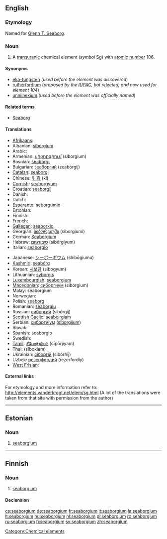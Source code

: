 {{see|Seaborgium}}
==English==
{{elements|Sg|dubnium|Db|bohrium|Bh}}

===Etymology===
Named for [[w:Glenn T. Seaborg|Glenn T. Seaborg]].

===Noun===
{{en-noun|-}}
{{wikipedia}}

# A [[transuranic]] chemical element (''symbol'' Sg) with [[atomic number]] 106.

====Synonyms====
* [[eka-tungsten]] (''used before the element was discovered'')
* [[rutherfordium]] (''proposed by the [[w:IUPAC|IUPAC]], but rejected, and now used for element 104'')
* [[unnilhexium]] (''used before the element was officially named'')

====Related terms====
* [[w:Glenn T. Seaborg|Seaborg]]

====Translations====
{{trans-top|chemical element with atomic number 106}}
* [[Afrikaans]]: {{t|af|seaborgium}}
* Albanian: [[siborgium]]
* Arabic: {{t|sc=Arab|سيبورجيوم|tr=sibórgiyum|m}}
* Armenian: [[սիբորգիում]] (siborgium)
* Bosnian: [[seaborgij]]
* Bulgarian: [[зеаборгий]] (zeabórgij) {{m}}
* [[Catalan]]: [[seaborgi]]
* Chinese: [[钅喜]] (xǐ)
* [[Cornish]]: [[seaborgyum]]
* Croatian: [[seaborgij]]
* Danish: {{t|da|seaborgium}}
* Dutch: {{t|nl|seaborgium|n}}
* Esperanto: [[seborgumio]]
* Estonian: {{t|et|seaborgium}}
* Finnish: {{t|fi|seaborgium}}
* French: {{t|fr|seaborgium|m}}
* [[Gallegan]]: [[seaborxio]]
* Georgian: [[სიბორგიუმი]] (siborgiumi)
* German: [[Seaborgium]] {{n}}
* Hebrew: [[סיבורגיום]] (sibórgiyum)
* Italian: [[seaborgio]] {{m}}
{{trans-mid}}
* Japanese: [[シーボーギウム]] (shibōgiumu)
* [[Kashmiri]]: [[seabórg]]
* Korean: [[시보귬]] (sibogyum)
* Lithuanian: [[syborgis]]
* [[Luxembourgish]]: [[seaborgium]]
* [[Macedonian]]: [[сиборгиум]] (sibórgium) {{m}}
* Malay: seaborgium
* Norwegian: {{t|no|seaborgium}}
* Polish: [[seaborg]] {{m}}
* Romanian: [[seaborgiu]] {{n}}
* Russian: [[сиборгий]] (sibórgij) {{m}}
* [[Scottish Gaelic]]: [[seaboirgiam]]
* Serbian: [[сиборгиjум]] ([[siborgijum]]) {{m}}
* Slovak: {{t|sk|seaborgium}}
* Spanish: [[seaborgio]] {{m}}
* Swedish: {{t|sv|seaborgium}}
* [[Tamil]]: [[சீபோர்ஜியம்]] (cīpōrjiyam)
* Thai: {{Thai|[[ชีบอรเกียม]]}} (sībokiam)
* Ukrainian: [[сiборгiй]] (sibórhij) {{m}}
* Uzbek: [[резерфордий]] (rezerfordiy)
* [[West Frisian]]: {{t|fy|seaborgium}}
{{trans-bottom}}

====External links====
For etymology and more information refer to:
http://elements.vanderkrogt.net/elem/sg.html
(A lot of the translations were taken from that site with permission from the author)

[[Category:Chemical elements]]

----

==Estonian==

===Noun===
{{infl|et|noun}}

# {{element|lang=et}} [[#English|seaborgium]]

----

==Finnish==
{{wikipedia|lang=fi}}

===Noun===
{{infl|fi|noun}}

# {{element|lang=fi}} [[#English|seaborgium]]

====Declension====
{{fi-decl-tuoli|seaborgium|np=1}}

[[cs:seaborgium]]
[[de:seaborgium]]
[[fr:seaborgium]]
[[it:seaborgium]]
[[la:seaborgium]]
[[lt:seaborgium]]
[[hu:seaborgium]]
[[nl:seaborgium]]
[[pl:seaborgium]]
[[ro:seaborgium]]
[[ru:seaborgium]]
[[fi:seaborgium]]
[[sv:seaborgium]]
[[zh:seaborgium]]